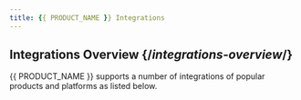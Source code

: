 ```yaml
---
title: {{ PRODUCT_NAME }} Integrations
---
```


## Integrations Overview {/*integrations-overview*/}

{{ PRODUCT_NAME }} supports a number of integrations of popular products and platforms as listed below.

<Integrations/>

